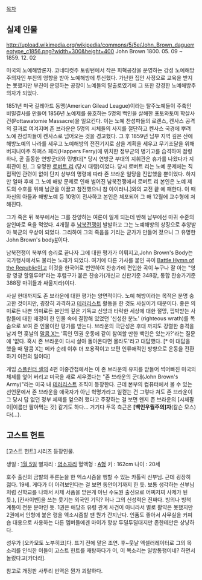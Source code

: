 [[목차]]
== 실제 인물 ==
http://upload.wikimedia.org/wikipedia/commons/5/5e/John_Brown_daguerreotype_c1856.png?width=300&height=400 
John Brown
1800. 05. 09 ~ 1859. 12. 02

미국의 노예해방론자. 코네티컷주 토링턴에서 작은 피혁공장을 운영하는 강성 노예해방주의자인 부친의 영향을 받아 노예해방에 투신했다. 가난한 집안 사정으로 교육을 받지는 못했지만 부친이 운영하는 공장이 노예들의 탈출로였기에 그 또한 강경한 노예해방주의자가 되었다.

1851년 미국 길레아드 동맹(American Gilead League)이라는 탈주노예들이 주축인 비밀결사를 만들어 1856년 노예제를 옹호하는 5명의 백인을 살해한 포토와토미 학살사건(Pottawatomie Massacre)을 일으킨다. 이는 노예 찬성파들의 로렌스, 켄사스 공격의 결과로 여겨지며 존 브라운은 5명의 시체들의 사지를 절단하고 켄사스 국경에 뿌려 노예 찬성파들이 켄사스로 넘어오는 것을 경고했다. 그 후 1859년 남부 지역 깊은 산에 해방노예의 나라를 세우고 노예해방의 전진기지로 삼을 계획을 세우고 무기조달을 위해 버지니아주 하퍼스 페리(Happers Ferry)에 위치한 정부군의 병기고를 습격하여 점령하나, 곧 출동한 연방군대와 민병대[* 당시 연방군 부대의 지휘관은 휴가를 나왔다가 지휘관이 된, 그 유명한 [[로버트 리]] (당시 대령)이었다. 당시 로버트 리는 노예 문제에는 직접적인 관련이 없이 단지 상부의 명령에 따라 존 브라운 일당을 진압했을 뿐이었다. 하지만 얼마 후에 그 노예 해방 문제로 인해 벌어진 남북전쟁에서 로버트 리 본인은 노예 제도의 수호를 위해 남군을 이끌고 참전했으니 참 아이러니.]와의 교전 끝 에 패한다. 이 때 자신의 아들과 해방노예 등 10명이 전사하고 본인은 체포되어 그 해 12월에 교수형에 처해진다.

그가 죽은 뒤 북부에서는 그를 찬양하는 여론이 일게 되는데 반해 남부에선 마귀 수준의 살인마로 욕을 먹었다. 4개월 후 [[남북전쟁]]이 발발하고 그는 노예해방의 상징으로 추앙받아 북군의 우상이 되었다. 그리하여 그의 죽음을 기리는 군가가 만들어 졌으니 그 유명한 John Brown's body[http://www.youtube.com/watch?v=bSSn3NddwFQ #]이다.

남북전쟁이 북부의 승리로 끝나자 그에 대한 평가가 이뤄지고,John Brown's Body는 국가행사에서도 불리는 노래가 되었다. 여기에 다른 가사를 붙인 곡이 [[Battle Hymn of the Republic]]이고 이것을 한국어로 번안하여 찬송가에 편입한 곡이 누구나 잘 아는 "영광 영광 할렐루야"라는 후렴구가 붙은 찬송가(개신교 신판기준 348장, 통합 찬송가기준 388장 마귀들과 싸울지라)이다.

사실 현대까지도 존 브라운에 대한 평가는 양면적이다. 노예 해방이라는 목적은 분명 숭고한 것이지만, 굉장히 과격하고 [[테러리스트]] 활동을 한 것도 사실이기 때문이다. 좋은 의미로든 나쁜 의미로든 본인의 깊은 기독교 신앙과 타락한 세상에 대한 절망, 핍박받는 사람들에 대한 애정이 한 인물 속에 결합해 있었던 '신성한 분노' (righteous wrath)를 목숨으로 보여 준 인물이란 평가를 받는다. 브라운의 극단성은 후대 까지도 강렬한 충격을 남겨 먼 훗날의 [[말콤 X]]는 '흑인 민권 운동에 같이 참여할 만한 백인은 있는가?'라는 질문에 '없다. 혹시 존 브라운이 다시 살아 돌아온다면 몰라도'라고 대답했다. [* 이 대답을 했을 때 말콤 X는 메카 순례 이후 더 포용적이고 보편 인류애적인 방향으로 운동을 전환하기 이전의 일이다]

게임 [[스플린터 셀]]의 4편 이중간첩에서는 이 존 브라운의 유지를 받들어 썩어빠진 미국의 체제를 엎어 버리고 미국을 새로 세우겠다는 "존 브라운의 군대(John Brown's Army)"라는 미국 내 [[테러리스트]] 조직이 등장한다. 근데 본부의 컴퓨터에서 볼 수 있는 선언문에서 존 브라운을 애국자가 아닌 혁명가라고 일컫는 건 그렇다 쳐도 존 브라운이 그 당시 답 없던 정부 체제를 엎으려 했다고 주장하는 걸 보면 왠지 존 브라운의 [시체팔이|이름만 팔아먹는 것] 같기도 하다... 거기다 두목 측근은 '''[백인우월주의]자'''(칼슨 모스)다(...).
== 고스트 헌트 ==

[고스트 헌트] 시리즈 등장인물. 

생일 : [[1월 5일]]
별자리 : [[염소자리]]
혈액형 : [[A형]]
키 : 162cm
나이 : 20세

호주 출신의 금발의 푸른눈을 한 엑소시즘을 행할 수 있는 카톨릭 신부님. 근데 굉장히 젊다. 19세. 게다가 더 어려보인다는 걸 보면 동안이기까지 한 듯.
보통 생각하는 신부님처럼 신학교를 나와서 사제 서품을 받은게 아닌 수도원 출신으로 어찌저찌 사제가 된 듯.), [칸사이벤]을 쓰는 웃기는 외국인 기믹?
허나 그의 신성력은 진짜다.  빙의나 빙척 계통이 전문 분야인 듯.  1권은 애당초 유령 관계 사건이 아니라서 별로 활약은 못했지만 2권에서 인형에 붙은 령을 엑소시즘할 땐 뭔가 간지난다. 인품도 좋아서 사무실을 커피숍 대용으로 사용하는 다른 멤버들에겐 마이가 항상 투덜투덜대지만 존한테만은 상냥하다. 

성우가 [오카모토 노부히코]다. 뜨기 전에 맡은 조연. 후~웃날 엑셀러레이터로 그의 목소리를 인식한 이들이 고스트 헌트를 재탕하다가 어, 이 목소리는 일방통행이네? 하면서 놀랐다고[카더라]. 

참고로 개정판 사투리 번역은 뭔가 괴랄하다.
